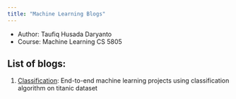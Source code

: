 ```yaml
---
title: "Machine Learning Blogs"
---
```


- Author: Taufiq Husada Daryanto
- Course: Machine Learning CS 5805 

<h2> List of blogs: </h2>

1. [Classification](website1/index.qmd): End-to-end machine learning projects using classification algorithm on titanic dataset
